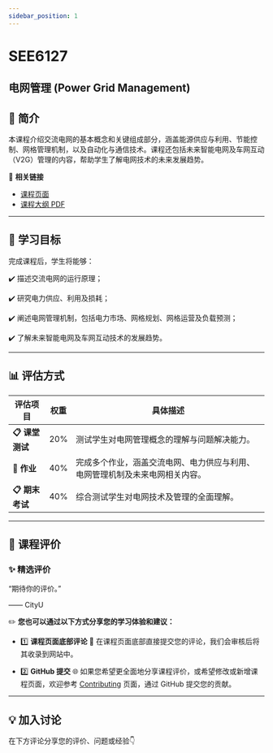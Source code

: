 ```yaml
---
sidebar_position: 1
---
```


# SEE6127
## 电网管理 (Power Grid Management)

## **📘 简介**
本课程介绍交流电网的基本概念和关键组成部分，涵盖能源供应与利用、节能控制、网格管理机制，以及自动化与通信技术。课程还包括未来智能电网及车网互动（V2G）管理的内容，帮助学生了解电网技术的未来发展趋势。

🔗 **相关链接**
- [课程页面](https://www.cityu.edu.hk/catalogue/pg/202526/course/SEE6127.htm)
- [课程大纲 PDF](https://www.cityu.edu.hk/catalogue/pg/202526/course/SEE6127.pdf)

---

## **🎯 学习目标**

完成课程后，学生将能够：

✔️ 描述交流电网的运行原理；

✔️ 研究电力供应、利用及损耗；

✔️ 阐述电网管理机制，包括电力市场、网格规划、网格运营及负载预测；

✔️ 了解未来智能电网及车网互动技术的发展趋势。

---

## **📊 评估方式**

| **评估项目**              | **权重** | **具体描述**                                                                                       |
|--------------------------|---------|---------------------------------------------------------------------------------------------------|
| **📋 课堂测试**           | 20%     | 测试学生对电网管理概念的理解与问题解决能力。                                                         |
| **📂 作业**              | 40%     | 完成多个作业，涵盖交流电网、电力供应与利用、电网管理机制及未来电网相关内容。                            |
| **📋 期末考试**           | 40%     | 综合测试学生对电网技术及管理的全面理解。                                                              |

---

## **💬 课程评价**

### ✨ **精选评价**
<div className={commentStyles.commentBox}>
    <p className={commentStyles.commentText}>
        “期待你的评价。”
    </p>
    <p className={commentStyles.commentAuthor}>—— CityU</p>
</div>

✏️ **您也可以通过以下方式分享您的学习体验和建议：**

- 1️⃣ **课程页面底部评论**
💬 在课程页面底部直接提交您的评论，我们会审核后将其收录到网站中。

- 2️⃣ **GitHub 提交**
🌐 如果您希望更全面地分享课程评价，或希望修改或新增课程页面，欢迎参考 [Contributing](/contributing) 页面，通过 GitHub 提交您的贡献。

---

## **💡 加入讨论**

在下方评论分享您的评价、问题或经验👇
<Utterances />
